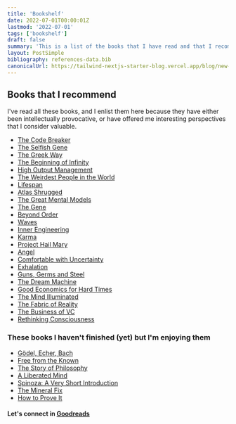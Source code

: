 ```yaml
---
title: 'Bookshelf'
date: 2022-07-01T00:00:01Z
lastmod: '2022-07-01'
tags: ['bookshelf']
draft: false
summary: 'This is a list of the books that I have read and that I recommend'
layout: PostSimple
bibliography: references-data.bib
canonicalUrl: https://tailwind-nextjs-starter-blog.vercel.app/blog/new-features-in-v1/
---
```


## Books that I recommend

I've read all these books, and I enlist them here because they have either been intellectually provocative,
or have offered me interesting perspectives that I consider valuable.

* [The Code Breaker](https://www.goodreads.com/book/show/54968118-the-code-breaker)
* [The Selfish Gene](https://www.goodreads.com/book/show/61535.The_Selfish_Gene)
* [The Greek Way](https://www.goodreads.com/book/show/129494.The_Greek_Way)
* [The Beginning of Infinity](https://www.goodreads.com/book/show/5696954-the-beginning-of-infinity)
* [High Output Management](https://www.goodreads.com/book/show/324750.High_Output_Management)
* [The Weirdest People in the World](https://www.goodreads.com/book/show/51710349-the-weirdest-people-in-the-world)
* [Lifespan](https://www.goodreads.com/book/show/43723901-lifespan)
* [Atlas Shrugged](https://www.goodreads.com/book/show/662.Atlas_Shrugged)
* [The Great Mental Models](https://www.goodreads.com/book/show/44245196-the-great-mental-models)
* [The Gene](https://www.goodreads.com/book/show/27276428-the-gene)
* [Beyond Order](https://www.goodreads.com/book/show/56019043-beyond-order)
* [Waves](https://www.goodreads.com/book/show/38819318-waves)
* [Inner Engineering](https://www.goodreads.com/book/show/29513878-inner-engineering)
* [Karma](https://www.goodreads.com/book/show/54895722-karma)
* [Project Hail Mary](https://www.goodreads.com/book/show/54493401-project-hail-mary)
* [Angel](https://www.goodreads.com/book/show/32600757-angel)
* [Comfortable with Uncertainty](https://www.goodreads.com/book/show/108829.Comfortable_with_Uncertainty)
* [Exhalation](https://www.goodreads.com/book/show/41160292-exhalation)
* [Guns, Germs and Steel](https://www.goodreads.com/book/show/1842.Guns_Germs_and_Steel)
* [The Dream Machine](https://www.goodreads.com/book/show/41438647-the-dream-machine)
* [Good Economics for Hard Times](https://www.goodreads.com/book/show/41438647-the-dream-machine)
* [The Mind Illuminated](https://www.goodreads.com/book/show/25942786-the-mind-illuminated)
* [The Fabric of Reality](https://www.goodreads.com/book/show/177068.The_Fabric_of_Reality)
* [The Business of VC](https://www.goodreads.com/book/show/11366506-the-business-of-venture-capital)
* [Rethinking Consciousness](https://www.goodreads.com/book/show/43726566-rethinking-consciousness)

### These books I haven't finished (yet) but I'm enjoying them

* [Gödel, Echer, Bach](https://www.goodreads.com/book/show/24115.G_del_Escher_Bach)
* [Free from the Known](https://www.goodreads.com/book/show/143877.Freedom_from_the_Known)
* [The Story of Philosophy](https://www.goodreads.com/book/show/8689327-the-story-of-philosophy-the-lives-and-opinions-of-the-world-s-greatest)
* [A Liberated Mind](https://www.goodreads.com/book/show/51343259-a-liberated-mind)
* [Spinoza: A Very Short Introduction](https://www.goodreads.com/book/show/74660.Spinoza)
* [The Mineral Fix](https://www.goodreads.com/book/show/57479192-the-mineral-fix)
* [How to Prove It](https://www.goodreads.com/book/show/44921543-how-to-prove-it)

#### Let's connect in [Goodreads](https://www.goodreads.com/user/show/110707570-everhard-ortega)
